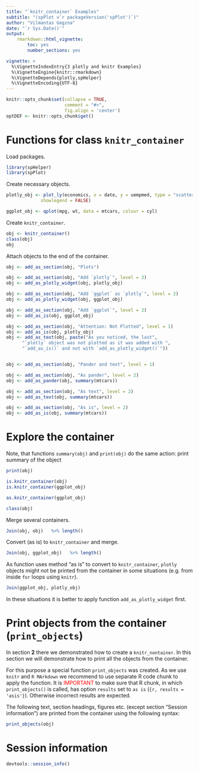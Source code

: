 ```yaml
---
title: "`knitr_container` Examples"
subtitle: "(spPlot v`r packageVersion('spPlot')`)"
author: "Vilmantas Gegzna"
date: "`r Sys.Date()`"
output:
    rmarkdown::html_vignette: 
        toc: yes
        number_sections: yes

vignette: >
  %\VignetteIndexEntry{3 plotly and knitr Examples}
  %\VignetteEngine{knitr::rmarkdown}
  %\VignetteDepends{plotly,spHelper}
  %\VignetteEncoding{UTF-8}
---
```

```r
knitr::opts_chunk$set(collapse = TRUE,
                      comment = "#>",
                      fig.align = 'center')
optDEF <- knitr::opts_chunk$get()
```


Functions for class `knitr_container`   
===============================================

Load packages.

```r
library(spHelper)
library(spPlot)
```


Create necessary objects.
```r
plotly_obj <- plot_ly(economics, x = date, y = uempmed, type = "scatter",
             showlegend = FALSE)

ggplot_obj <- qplot(mpg, wt, data = mtcars, colour = cyl)
```

Create `knitr_container`.
```r
obj <- knitr_container()
class(obj)
obj
```

Attach objects to the end of the container.

```r
obj <- add_as_section(obj, "Plots")

obj <- add_as_section(obj, "Add `plotly`", level = 2)
obj <- add_as_plotly_widget(obj, plotly_obj)

obj <- add_as_section(obj, "Add `ggplot` as `plotly`", level = 2)
obj <- add_as_plotly_widget(obj, ggplot_obj)

obj <- add_as_section(obj, "Add `ggplot`", level = 2)
obj <- add_as_is(obj, ggplot_obj)

obj <- add_as_section(obj, "Attention: Not Plotted", level = 1)
obj <- add_as_is(obj, plotly_obj)
obj <- add_as_text(obj, paste("As you noticed, the last",
      "`plotly` object was not plotted as it was added with ",
      "`add_as_is()` and not with `add_as_plotly_widget()`"))


obj <- add_as_section(obj, "Pander and text", level = 1)

obj <- add_as_section(obj, "As pander", level = 2)
obj <- add_as_pander(obj, summary(mtcars))

obj <- add_as_section(obj, "As text", level = 2)
obj <- add_as_text(obj, summary(mtcars))

obj <- add_as_section(obj, "As is", level = 2)
obj <- add_as_is(obj, summary(mtcars))

```

Explore the container
=======================

Note, that functions `summary(obj)` and `print(obj)` do the same action: print
summary of the object

```r
print(obj)

is.knitr_container(obj) 
is.knitr_container(ggplot_obj)

as.knitr_container(ggplot_obj) 

class(obj)
```
Merge several containers.

```r
Join(obj, obj)   %>% length()
```

Convert (as is) to `knitr_container` and merge.
```r
Join(obj, ggplot_obj)   %>% length()
```


As function uses method "as is" to convert to `knitr_container`, 
`plotly` objects might not be printed from the container in some situations
(e.g. from inside `for` loops using `knitr`).

```r
Join(ggplot_obj, plotly_obj)
```
In these situations it is better to apply function `add_as_plotly_widget` first.




Print objects from the container (`print_objects`)
==================================================

In section **2** there we demonstrated how to create a `knitr_nontainer`. In this
section we will demonstrate how to print all the objects from the container.

For this purpose a special function `print_objects` was created. As we use 
`knitr` and `R MArkdown` we recommend to use separate R code chunk to apply the
 function. It is <font color ="red"> IMPORTANT </font> to make 
 sure that R chunk, in which `print_objects()` is called, has option `results` 
 set to `as is` (`{r, results = 'asis'}`). Otherwise incorrect results are 
 expected.

The following text, section headings, figures etc. (except section 
"Session information") are printed from the container
using the following syntax:  

```r
print_objects(obj)
```



Session information
===================


```r
devtools::session_info()
```
